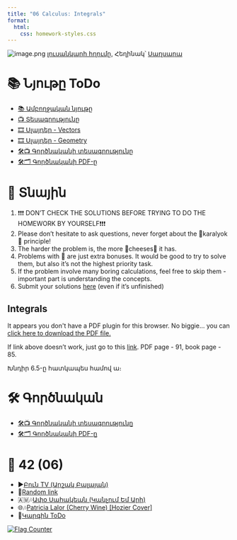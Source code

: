 ```yaml
---
title: "06 Calculus: Integrals"
format:
  html:
    css: homework-styles.css
---
```


<script src="homework-scripts.js"></script>

![image.png](../background_photos/math_06_saghsara.png)
[լուսանկարի հղումը](https://youtu.be/nwyWKCxP2s0?t=213), Հեղինակ՝ [Սաղսարա](https://www.facebook.com/saghsara)


# 📚 Նյութը ToDo

- [📚 Ամբողջական նյութը](01_vectors_linear_algebra.qmd)
- [📺 Տեսագրությունը](https://youtu.be/vectors_lecture)
- [🎞️ Սլայդեր - Vectors](Lectures/L01_Vectors.pdf)
- [🎞️ Սլայդեր - Geometry](Lectures/L02_Geometry_of_Vectors__Matrices.pdf)
- [🛠️📺 Գործնականի տեսագրությունը](https://youtu.be/vectors_practical)
- [🛠️🗂️ Գործնականի PDF-ը](Homeworks/hw_01_vectors.pdf)
  

# 🏡 Տնային

::: {.callout-note collapse="false"}
1. ❗❗❗ DON'T CHECK THE SOLUTIONS BEFORE TRYING TO DO THE HOMEWORK BY YOURSELF❗❗❗
2. Please don't hesitate to ask questions, never forget about the 🍊karalyok🍊 principle!
3. The harder the problem is, the more 🧀cheeses🧀 it has.
4. Problems with 🎁 are just extra bonuses. It would be good to try to solve them, but also it's not the highest priority task.
5. If the problem involve many boring calculations, feel free to skip them - important part is understanding the concepts.
6. Submit your solutions [here](https://forms.gle/CFEvNqFiTSsDLiFc6) (even if it's unfinished)
:::


## Integrals

```{=html}
<object data="Lectures/Կարճ մաթեմ մեքենայական ուսուցման համար.pdf" type="application/pdf" width="100%" height="100%" style="min-height:100vh;">
    <p>It appears you don't have a PDF plugin for this browser.
    No biggie... you can <a href="Lectures/Կարճ մաթեմ մեքենայական ուսուցման համար.pdf">click here to download the PDF file.</a></p>
</object>
```

If link above doesn't work, just go to this [link](https://github.com/HaykTarkhanyan/python_math_ml_course/blob/main/math/Lectures/%D4%BF%D5%A1%D6%80%D5%B3%20%D5%B4%D5%A1%D5%A9%D5%A5%D5%B4%20%D5%B4%D5%A5%D6%84%D5%A5%D5%B6%D5%A1%D5%B5%D5%A1%D5%AF%D5%A1%D5%B6%20%D5%B8%D6%82%D5%BD%D5%B8%D6%82%D6%81%D5%B4%D5%A1%D5%B6%20%D5%B0%D5%A1%D5%B4%D5%A1%D6%80.pdf). PDF page - 91, book page - 85.


Խնդիր 6.5-ը հատկապես համով ա։

# 🛠️ Գործնական
- [🛠️📺 Գործնականի տեսագրությունը]()
- [🛠️🗂️ Գործնականի PDF-ը]()

# 🎲 42 (06)
- ▶️[Բուն TV (Արշակ Բալայան)](https://www.youtube.com/watch?v=UiEwZr4isOA)
- 🔗[Random link](https://www.youtube.com/watch?v=UiEwZr4isOA)
- 🇦🇲🎶[Ափօ Սահակեան (Կանչում Եմ Արի)](https://www.youtube.com/watch?v=IRdQoV8JrwE)
- 🌐🎶[Patricia Lalor (Cherry Wine) [Hozier Cover]](https://www.youtube.com/watch?v=CdmFzGLZGSA)
- 🤌[Կարգին ToDo]()

<a href="http://s01.flagcounter.com/more/1oO"><img src="https://s01.flagcounter.com/count2/1oO/bg_FFFFFF/txt_000000/border_CCCCCC/columns_2/maxflags_10/viewers_0/labels_0/pageviews_1/flags_0/percent_0/" alt="Flag Counter"></a>